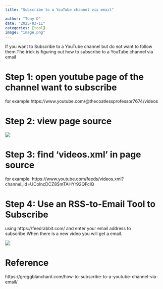 ```yaml
---
title: "Subscribe to a YouTube channel via email"

author: "Tony D"
date: "2025-03-11"
categories: [tool]
image: "image.png"
---
```


If you want to Subscribe to a YouTube channel but do not want to follow them.The trick is figuring out how to subscribe to a YouTube channel via email


# Step 1: open youtube page of the channel want to subscribe

for example:https://www.youtube.com/@thecoatlessprofessor7674/videos

# Step 2: view page source

![](images/clipboard-8192806.png)

# Step 3: find 'videos.xml' in page source

for example: https://www.youtube.com/feeds/videos.xml?channel_id=UColncDCZ8SmTAHYr92QFclQ

# Step 4: Use an RSS-to-Email Tool to Subscribe

using https://feedrabbit.com/ and enter your email address to subscribe.When there is a new video you will get a email.

![](images/clipboard-1247030546.png)

# Reference

https://greggblanchard.com/how-to-subscribe-to-a-youtube-channel-via-email/
